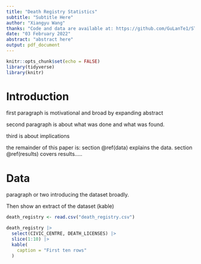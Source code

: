 ```yaml
---
title: "Death Registry Statistics"
subtitle: "Subtitle Here"
author: "Xiangyu Wang"
thanks: "Code and data are available at: https://github.com/GuLanTe1/STA304_2022_A1.git."
date: "03 February 2022"
abstract: "abstract here"
output: pdf_document
---
```


```r
knitr::opts_chunk$set(echo = FALSE)
library(tidyverse)
library(knitr)
```

# Introduction

first paragraph is motivational and broad by expanding abstract

second paragraph is about what was done and what was found.

third is about implications

the remainder of this paper is: section \@ref(data) explains the data. section \@ref(results) covers results.....

# Data

paragraph or two introducing the dataset broadly.

Then show an extract of the dataset (kable)

```r

death_registry <- read.csv("death_registry.csv")

death_registry |>
  select(CIVIC_CENTRE, DEATH_LICENSES) |>
  slice(1:10) |>
  kable(
    caption = "First ten rows"
  )
```











